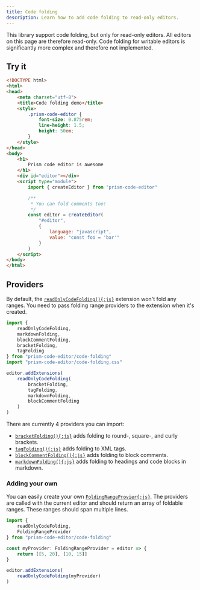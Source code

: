 ```yaml
---
title: Code folding
description: Learn how to add code folding to read-only editors.
---
```



This library support code folding, but only for read-only editors. All editors on this page are therefore read-only. Code folding for writable editors is significantly more complex and therefore not implemented.

## Try it

```html editor readOnly
<!DOCTYPE html>
<html>
<head>
	<meta charset="utf-8">
	<title>Code folding demo</title>
	<style>
		.prism-code-editor {
			font-size: 0.875rem;
			line-height: 1.5;
			height: 50em;
		}
	</style>
</head>
<body>
	<h1>
		Prism code editor is awesome
	</h1>
	<div id="editor"></div>
	<script type="module">
		import { createEditor } from "prism-code-editor"

		/**
		 * You can fold comments too!
		 */
		const editor = createEditor(
			"#editor",
			{
				language: "javascript",
				value: "const foo = 'bar'"
			}
		)
	</script>
</body>
</html>
```

## Providers

By default, the [`readOnlyCodeFolding(){:js}`](/api-reference/code-folding/f-readonlycodefolding) extension won't fold any ranges. You need to pass folding range providers to the extension when it's created.

```js editor readOnly
import {
	readOnlyCodeFolding,
	markdownFolding,
	blockCommentFolding,
	bracketFolding,
	tagFolding
} from "prism-code-editor/code-folding"
import "prism-code-editor/code-folding.css"

editor.addExtensions(
	readOnlyCodeFolding(
		bracketFolding,
		tagFolding,
		markdownFolding,
		blockCommentFolding
	)
)
```

There are currently 4 providers you can import:

- [`bracketFolding(){:js}`](/api-reference/code-folding/f-bracketfolding) adds folding to round-, square-, and curly brackets.
- [`tagFolding(){:js}`](/api-reference/code-folding/f-tagfolding) adds folding to XML tags.
- [`blockCommentFolding(){:js}`](/api-reference/code-folding/f-blockcommentfolding) adds folding to block comments.
- [`markdownFolding(){:js}`](/api-reference/code-folding/f-markdownfolding) adds folding to headings and code blocks in markdown.

### Adding your own

You can easily create your own [`FoldingRangeProvier{:js}`](/api-reference/code-folding/t-foldingrangeprovider). The providers are called with the current editor and should return an array of foldable ranges. These ranges should span multiple lines.

```ts editor readOnly
import {
	readOnlyCodeFolding,
	FoldingRangeProvider
} from "prism-code-editor/code-folding"

const myProvider: FoldingRangeProvider = editor => {
	return [[5, 20], [10, 15]]
}

editor.addExtensions(
	readOnlyCodeFolding(myProvider)
)
```
